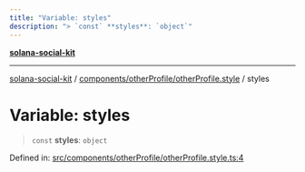 ```yaml
---
title: "Variable: styles"
description: "> `const` **styles**: `object`"
---
```


[**solana-social-kit**](../../../../README.mdx)

***

[solana-social-kit](../../../../README.mdx) / [components/otherProfile/otherProfile.style](../README.mdx) / styles

# Variable: styles

> `const` **styles**: `object`

Defined in: [src/components/otherProfile/otherProfile.style.ts:4](https://github.com/SendArcade/solana-social-starter/blob/bd4b3556b8f469c27ebb06f4df65b3a36b43ba3b/src/components/otherProfile/otherProfile.style.ts#L4)
